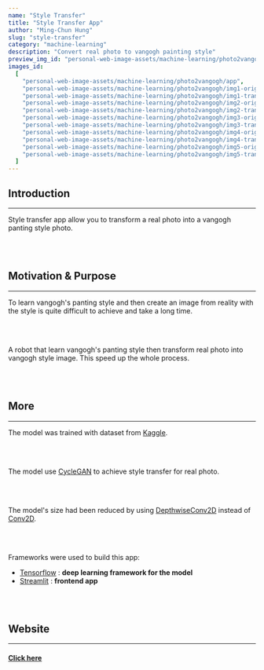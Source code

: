 ```yaml
---
name: "Style Transfer"
title: "Style Transfer App"
author: "Ming-Chun Hung"
slug: "style-transfer"
category: "machine-learning"
description: "Convert real photo to vangogh painting style"
preview_img_id: "personal-web-image-assets/machine-learning/photo2vangogh/preview"
images_id:
  [
    "personal-web-image-assets/machine-learning/photo2vangogh/app",
    "personal-web-image-assets/machine-learning/photo2vangogh/img1-origin",
    "personal-web-image-assets/machine-learning/photo2vangogh/img1-transform",
    "personal-web-image-assets/machine-learning/photo2vangogh/img2-origin",
    "personal-web-image-assets/machine-learning/photo2vangogh/img2-transform",
    "personal-web-image-assets/machine-learning/photo2vangogh/img3-origin",
    "personal-web-image-assets/machine-learning/photo2vangogh/img3-transform",
    "personal-web-image-assets/machine-learning/photo2vangogh/img4-origin",
    "personal-web-image-assets/machine-learning/photo2vangogh/img4-transform",
    "personal-web-image-assets/machine-learning/photo2vangogh/img5-origin",
    "personal-web-image-assets/machine-learning/photo2vangogh/img5-transform",
  ]
---
```


## Introduction

---

Style transfer app allow you to transform a real photo into a vangogh
panting style photo.

<br />
<br />

## Motivation & Purpose

---

To learn vangogh's panting style and then create an image from reality with the style
is quite difficult to achieve and take a long time.

<br />
<br />

A robot that learn vangogh's panting style then transform real photo into vangogh
style image. This speed up the whole process.

<br />
<br />

## More

---

The model was trained with
dataset from [Kaggle](https://www.kaggle.com/datasets/suyashdamle/cyclegan?select=vangogh2photo).

<br />
<br />

The model use [CycleGAN](https://www.tensorflow.org/tutorials/generative/cyclegan) to achieve
style transfer for real photo.

<br />
<br />

The model's size had been reduced by using
[DepthwiseConv2D](https://www.tensorflow.org/api_docs/python/tf/keras/layers/DepthwiseConv2D)
instead of [Conv2D](https://www.tensorflow.org/api_docs/python/tf/keras/layers/Conv2D).

<br />
<br />

Frameworks were used to build this app:

- [Tensorflow](https://www.tensorflow.org/) : **deep learning framework for the model**
- [Streamlit](https://streamlit.io/) : **frontend app**

<br />
<br />

## Website

---

#### [Click here](https://vangoghstyletransformationapp.streamlit.app/)

<br />
<br />
